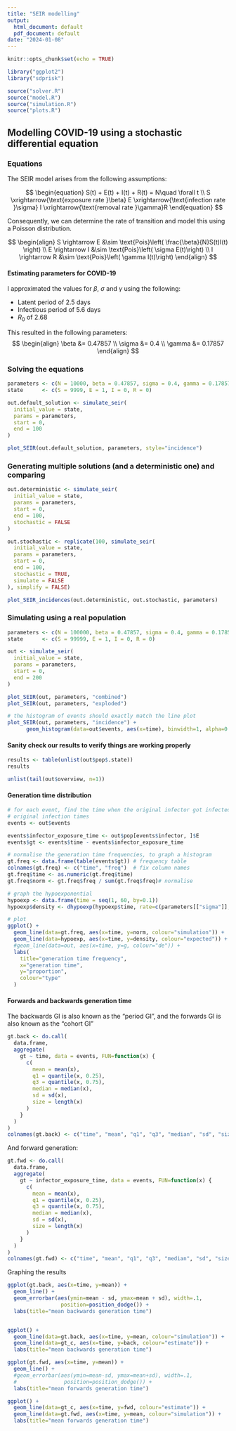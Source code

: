 ```yaml
---
title: "SEIR modelling"
output:
  html_document: default
  pdf_document: default
date: "2024-01-08"
---
```


```r
knitr::opts_chunk$set(echo = TRUE)

library("ggplot2")
library("sdprisk")

source("solver.R")
source("model.R")
source("simulation.R")
source("plots.R")
```

## Modelling COVID-19 using a stochastic differential equation

### Equations

The SEIR model arises from the following assumptions:

$$
\begin{equation}
  S(t) + E(t) + I(t) + R(t) = N\quad  \forall t \\
  S \xrightarrow{\text{exposure rate }\beta} E \xrightarrow{\text{infection rate }\sigma} I \xrightarrow{\text{removal rate }\gamma}R
\end{equation}
$$

Consequently, we can determine the rate of transition and model this using a Poisson distribution.

$$
\begin{align}
  S \rightarrow E &\sim \text{Pois}\left( \frac{\beta}{N}S(t)I(t) \right) \\
  E \rightarrow I &\sim \text{Pois}\left( \sigma E(t)\right) \\
  I \rightarrow R &\sim \text{Pois}\left( \gamma I(t)\right)
\end{align}
$$

#### Estimating parameters for COVID-19

I approximated the values for $\beta$, $\sigma$ and $\gamma$ using the following:

-   Latent period of 2.5 days
-   Infectious period of 5.6 days
-   $R_0$ of 2.68

This resulted in the following parameters: $$
\begin{align}
\beta &= 0.47857 \\
\sigma &= 0.4 \\
\gamma &= 0.17857
\end{align}
$$

### Solving the equations

```r

parameters <- c(N = 10000, beta = 0.47857, sigma = 0.4, gamma = 0.17857)
state      <- c(S = 9999, E = 1, I = 0, R = 0)

out.default_solution <- simulate_seir(
  initial_value = state,
  params = parameters,
  start = 0,
  end = 100
)

plot_SEIR(out.default_solution, parameters, style="incidence")
```

### Generating multiple solutions (and a deterministic one) and comparing

```r
out.deterministic <- simulate_seir(
  initial_value = state,
  params = parameters,
  start = 0,
  end = 100,
  stochastic = FALSE
)

out.stochastic <- replicate(100, simulate_seir(
  initial_value = state,
  params = parameters,
  start = 0,
  end = 100,
  stochastic = TRUE,
  simulate = FALSE
), simplify = FALSE)

plot_SEIR_incidences(out.deterministic, out.stochastic, parameters)
```

### Simulating using a real population

```r
parameters <- c(N = 100000, beta = 0.47857, sigma = 0.4, gamma = 0.17857)
state      <- c(S = 99999, E = 1, I = 0, R = 0)

out <- simulate_seir(
  initial_value = state,
  params = parameters,
  start = 0,
  end = 200
)

plot_SEIR(out, parameters, "combined")
plot_SEIR(out, parameters, "exploded")

# the histogram of events should exactly match the line plot
plot_SEIR(out, parameters, "incidence") + 
      geom_histogram(data=out$events, aes(x=time), binwidth=1, alpha=0.5)
```

#### Sanity check our results to verify things are working properly

```r
results <- table(unlist(out$pop$.state))
results

unlist(tail(out$overview, n=1))
```

#### Generation time distribution

```r
# for each event, find the time when the original infector got infected
# original infection times
events <- out$events

events$infector_exposure_time <- out$pop[events$infector, ]$E
events$gt <- events$time - events$infector_exposure_time

# normalise the generation time frequencies, to graph a histogram
gt.freq <- data.frame(table(events$gt)) # frequency table
colnames(gt.freq) <- c("time", "freq")  # fix column names
gt.freq$time <- as.numeric(gt.freq$time)
gt.freq$norm <- gt.freq$freq / sum(gt.freq$freq)# normalise

# graph the hypoexponential
hypoexp <- data.frame(time = seq(1, 60, by=0.1))
hypoexp$density <- dhypoexp(hypoexp$time, rate=c(parameters[["sigma"]], parameters[["gamma"]]))

# plot
ggplot() + 
  geom_line(data=gt.freq, aes(x=time, y=norm, colour="simulation")) +
  geom_line(data=hypoexp, aes(x=time, y=density, colour="expected")) +
  #geom_line(data=out, aes(x=time, y=g, colour="de")) +
  labs(
    title="generation time frequency",
    x="generation time",
    y="proportion",
    colour="type"
  )
```

#### Forwards and backwards generation time

The backwards GI is also known as the "period GI", and the forwards GI is also known as the "cohort GI"

```r
gt.back <- do.call(
  data.frame,
  aggregate(
    gt ~ time, data = events, FUN=function(x) {
      c(
        mean = mean(x),
        q1 = quantile(x, 0.25),
        q3 = quantile(x, 0.75),
        median = median(x),
        sd = sd(x),
        size = length(x)
      )
    }
  )
)
colnames(gt.back) <- c("time", "mean", "q1", "q3", "median", "sd", "size")
```

And forward generation:

```r
gt.fwd <- do.call(
  data.frame,
  aggregate(
    gt ~ infector_exposure_time, data = events, FUN=function(x) {
      c(
        mean = mean(x),
        q1 = quantile(x, 0.25),
        q3 = quantile(x, 0.75),
        median = median(x),
        sd = sd(x),
        size = length(x)
      )
    }
  )
)
colnames(gt.fwd) <- c("time", "mean", "q1", "q3", "median", "sd", "size")
```

Graphing the results

```r
ggplot(gt.back, aes(x=time, y=mean)) + 
  geom_line() + 
  geom_errorbar(aes(ymin=mean - sd, ymax=mean + sd), width=.1,
                 position=position_dodge()) +
  labs(title="mean backwards generation time")


ggplot() + 
  geom_line(data=gt.back, aes(x=time, y=mean, colour="simulation")) + 
  geom_line(data=gt_c, aes(x=time, y=back, colour="estimate")) + 
  labs(title="mean backwards generation time")
```

```r
ggplot(gt.fwd, aes(x=time, y=mean)) + 
  geom_line() + 
  #geom_errorbar(aes(ymin=mean-sd, ymax=mean+sd), width=.1,
  #               position=position_dodge()) +
  labs(title="mean forwards generation time")

ggplot() + 
  geom_line(data=gt_c, aes(x=time, y=fwd, colour="estimate")) +
  geom_line(data=gt.fwd, aes(x=time, y=mean, colour="simulation")) + 
  labs(title="mean forwards generation time")
```

